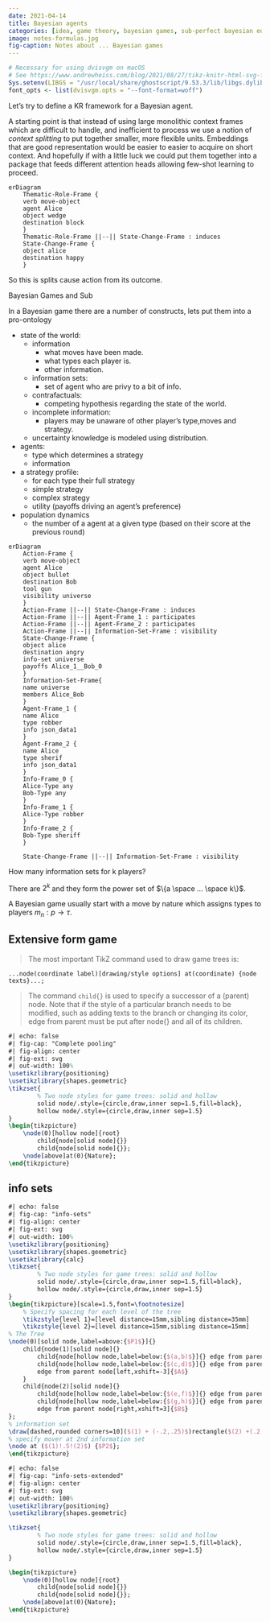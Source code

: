 ```yaml
---
date: 2021-04-14
title: Bayesian agents
categories: [idea, game theory, bayesian games, sub-perfect bayesian equilibrium]
image: notes-formulas.jpg
fig-caption: Notes about ... Bayesian games
---
```


```r
# Necessary for using dvisvgm on macOS
# See https://www.andrewheiss.com/blog/2021/08/27/tikz-knitr-html-svg-fun/
Sys.setenv(LIBGS = "/usr/local/share/ghostscript/9.53.3/lib/libgs.dylib.9.53")
font_opts <- list(dvisvgm.opts = "--font-format=woff")

```

Let's try to define a KR framework for a Bayesian agent.

A starting point is that instead of using large monolithic context frames which are difficult to handle, and inefficient to process we use a notion of *context splitting* to put together smaller, more flexible units.
Embeddings that are good representation would be easier to easier to acquire on short context. And hopefully if with a little luck we could put them together into a package that feeds different attention heads allowing  few-shot learning to proceed.

```mermaid
erDiagram    
    Thematic-Role-Frame {
    verb move-object
    agent Alice
    object wedge
    destination block
    }    
    Thematic-Role-Frame ||--|| State-Change-Frame : induces     
    State-Change-Frame {
    object alice
    destination happy
    }
```

So this is splits cause action from its outcome.

Bayesian Games and Sub

In a Bayesian game there are a number of constructs, lets put them into a pro-ontology

- state of the world:
    - information 
        - what moves have been made.
        - what types each player is.
        - other information.
    - information sets:
        - set of agent who are privy to a bit of info.
    - contrafactuals:
        - competing hypothesis regarding the state of the world.
    - incomplete information:
        - players may be unaware of other player's type,moves and strategy.
    - uncertainty
        knowledge is modeled using distribution.
- agents:
    - type which determines a strategy
    - information
- a strategy profile:
    - for each type their full strategy
    - simple strategy
    - complex strategy
    - utility (payoffs driving an agent's preference)
- population dynamics
    - the number of a agent at a given type (based on their score at the previous round)

```mermaid
erDiagram    
    Action-Frame {
    verb move-object
    agent Alice
    object bullet
    destination Bob
    tool gun
    visibility universe
    }
    Action-Frame ||--|| State-Change-Frame : induces
    Action-Frame ||--|| Agent-Frame_1 : participates
    Action-Frame ||--|| Agent-Frame_2 : participates
    Action-Frame ||--|| Information-Set-Frame : visibility
    State-Change-Frame {
    object alice
    destination angry
    info-set universe
    payoffs Alice_1__Bob_0
    }
    Information-Set-Frame{
    name universe
    members Alice_Bob
    }
    Agent-Frame_1 {
    name Alice
    type robber
    info json_data1
    }
    Agent-Frame_2 {
    name Alice
    type sherif
    info json_data1
    }
    Info-Frame_0 {
    Alice-Type any
    Bob-Type any
    }
    Info-Frame_1 {
    Alice-Type robber
    }
    Info-Frame_2 {
    Bob-Type sheriff
    }

    State-Change-Frame ||--|| Information-Set-Frame : visibility
```

How many information sets for k players?

There are $2^k$ and they form the power set of $\{a \space ... \space k\}$.

A Bayesian game usually start with a move by nature which assigns types to players $m_n: p \to \tau$.

## Extensive form game

>The most important TikZ command used to draw game trees is:

`...node(coordinate label)[drawing/style options] at(coordinate) {node texts}...;`

> The command `child{}` is used to specify a successor of a (parent) node.
>  Note that if the style of a particular branch needs to be modified,
such as adding texts to the branch or changing its color, edge from parent must be put
after node{} and all of its children.


```tikz
#| echo: false
#| fig-cap: "Complete pooling"
#| fig-align: center
#| fig-ext: svg
#| out-width: 100%
\usetikzlibrary{positioning}
\usetikzlibrary{shapes.geometric}
\tikzset{
        % Two node styles for game trees: solid and hollow
        solid node/.style={circle,draw,inner sep=1.5,fill=black},
        hollow node/.style={circle,draw,inner sep=1.5}
}
\begin{tikzpicture}
    \node(0)[hollow node]{root}
        child{node[solid node]{}}
        child{node[solid node]{}};
    \node[above]at(0){Nature}; 
\end{tikzpicture}
```



## info sets


```tikz
#| echo: false
#| fig-cap: "info-sets"
#| fig-align: center
#| fig-ext: svg
#| out-width: 100%
\usetikzlibrary{positioning}
\usetikzlibrary{shapes.geometric}
\usetikzlibrary{calc}
\tikzset{
        % Two node styles for game trees: solid and hollow
        solid node/.style={circle,draw,inner sep=1.5,fill=black},
        hollow node/.style={circle,draw,inner sep=1.5}
}
\begin{tikzpicture}[scale=1.5,font=\footnotesize]
    % Specify spacing for each level of the tree
    \tikzstyle{level 1}=[level distance=15mm,sibling distance=35mm]
    \tikzstyle{level 2}=[level distance=15mm,sibling distance=15mm]
% The Tree
\node(0)[solid node,label=above:{$P1$}]{}
    child{node(1)[solid node]{}
        child{node[hollow node,label=below:{$(a,b)$}]{} edge from parent node[left]{$C$}}
        child{node[hollow node,label=below:{$(c,d)$}]{} edge from parent node[right]{$D$}}
        edge from parent node[left,xshift=-3]{$A$}
    }
    child{node(2)[solid node]{}
        child{node[hollow node,label=below:{$(e,f)$}]{} edge from parent node[left]{$C$}}
        child{node[hollow node,label=below:{$(g,h)$}]{} edge from parent node[right]{$D$}}
        edge from parent node[right,xshift=3]{$B$}
};
% information set
\draw[dashed,rounded corners=10]($(1) + (-.2,.25)$)rectangle($(2) +(.2,-.25)$);
% specify mover at 2nd information set
\node at ($(1)!.5!(2)$) {$P2$};
\end{tikzpicture}
```




```tikz
#| echo: false
#| fig-cap: "info-sets-extended"
#| fig-align: center
#| fig-ext: svg
#| out-width: 100%
\usetikzlibrary{positioning}
\usetikzlibrary{shapes.geometric}

\tikzset{
        % Two node styles for game trees: solid and hollow
        solid node/.style={circle,draw,inner sep=1.5,fill=black},
        hollow node/.style={circle,draw,inner sep=1.5}
}

\begin{tikzpicture}
    \node(0)[hollow node]{root}
        child{node[solid node]{}}
        child{node[solid node]{}};
    \node[above]at(0){Nature}; 
\end{tikzpicture}
```